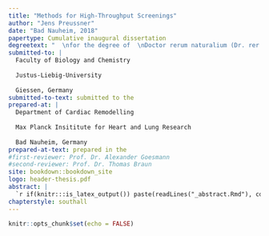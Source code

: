 ```yaml
---
title: "Methods for High-Throughput Screenings"
author: "Jens Preussner"
date: "Bad Nauheim, 2018"
papertype: Cumulative inaugural dissertation
degreetext: "  \nfor the degree of  \nDoctor rerum naturalium (Dr. rer. nat.)"
submitted-to: |
  Faculty of Biology and Chemistry
  
  Justus-Liebig-University
  
  Giessen, Germany
submitted-to-text: submitted to the
prepared-at: |
  Department of Cardiac Remodelling
  
  Max Planck Insititute for Heart and Lung Research
  
  Bad Nauheim, Germany
prepared-at-text: prepared in the
#first-reviewer: Prof. Dr. Alexander Goesmann
#second-reviewer: Prof. Dr. Thomas Braun
site: bookdown::bookdown_site
logo: header-thesis.pdf
abstract: |
  `r if(knitr:::is_latex_output()) paste(readLines("_abstract.Rmd"), collapse = '\n  ')`
chapterstyle: southall
---
```


```r
knitr::opts_chunk$set(echo = FALSE)
```
